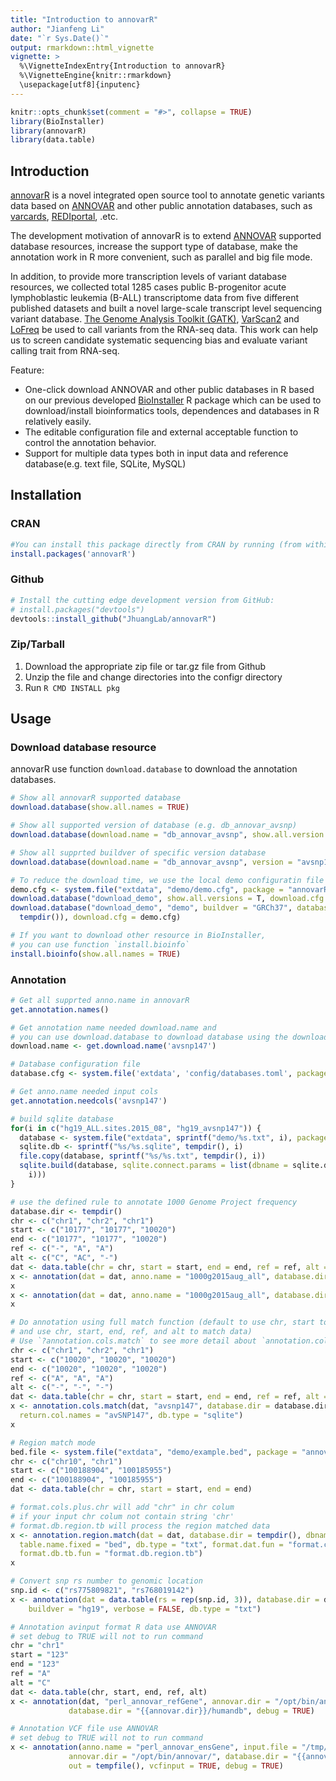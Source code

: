 ```yaml
---
title: "Introduction to annovarR"
author: "Jianfeng Li"
date: "`r Sys.Date()`"
output: rmarkdown::html_vignette
vignette: >
  %\VignetteIndexEntry{Introduction to annovarR}
  %\VignetteEngine{knitr::rmarkdown}
  \usepackage[utf8]{inputenc}
---
```


```r
knitr::opts_chunk$set(comment = "#>", collapse = TRUE)
library(BioInstaller)
library(annovarR)
library(data.table)
```

## Introduction

[annovarR](https://github.com/JhuangLab/annovarR) is a novel integrated open source tool to annotate genetic variants data based on [ANNOVAR](http://annovar.openbioinformatics.org/en/latest/) and other public annotation databases, such as [varcards](http://varcards.biols.ac.cn/), [REDIportal](http://srv00.recas.ba.infn.it/atlas/), .etc. 

The development motivation of annovarR is to extend [ANNOVAR](http://annovar.openbioinformatics.org/en/latest/) supported database resources, increase the support type of database, make the annotation work in R more convenient, such as parallel and big file mode.

In addition, to provide more transcription levels of variant database resources, we collected total 1285 cases public B-progenitor acute lymphoblastic leukemia (B-ALL) transcriptome data from five different published datasets and built a novel large-scale transcript level sequencing variant database. [The Genome Analysis Toolkit (GATK)](https://software.broadinstitute.org/gatk/), [VarScan2](http://massgenomics.org/varscan) and [LoFreq](http://csb5.github.io/lofreq/) be used to call variants from the RNA-seq data. This work can help us to screen candidate systematic sequencing bias and evaluate variant calling trait from RNA-seq.

Feature:

-   One-click download ANNOVAR and other public databases in R based on our previous developed [BioInstaller](https://github.com/JhuangLab/BioInstaller) R package which can be used to download/install bioinformatics tools, dependences and databases in R relatively easily.
-   The editable configuration file and external acceptable function to control the annotation behavior.
-   Support for multiple data types both in input data and reference database(e.g. text file, SQLite, MySQL)

## Installation

### CRAN

``` r
#You can install this package directly from CRAN by running (from within R):
install.packages('annovarR')
```

### Github

``` r
# Install the cutting edge development version from GitHub:
# install.packages("devtools")
devtools::install_github("JhuangLab/annovarR")
```

### Zip/Tarball

1. Download the appropriate zip file or tar.gz file from Github
2. Unzip the file and change directories into the configr directory
3. Run `R CMD INSTALL pkg`

## Usage

### Download database resource

annovarR use function `download.database` to download the annotation databases.

```r
# Show all annovarR supported database
download.database(show.all.names = TRUE)

# Show all supported version of database (e.g. db_annovar_avsnp)
download.database(download.name = "db_annovar_avsnp", show.all.version = TRUE)

# Show all supprted buildver of specific version database
download.database(download.name = "db_annovar_avsnp", version = "avsnp147", show.all.buildvers = TRUE)

# To reduce the download time, we use the local demo configuratin file to download demo file
demo.cfg <- system.file("extdata", "demo/demo.cfg", package = "annovarR")
download.database("download_demo", show.all.versions = T, download.cfg = demo.cfg)
download.database("download_demo", "demo", buildver = "GRCh37", database.dir = sprintf("%s/databases/", 
  tempdir()), download.cfg = demo.cfg)

# If you want to download other resource in BioInstaller,
# you can use function `install.bioinfo`
install.bioinfo(show.all.names = TRUE)

```

### Annotation

```r

# Get all supprted anno.name in annovarR
get.annotation.names()

# Get annotation name needed download.name and 
# you can use download.database to download database using the download.name.
download.name <- get.download.name('avsnp147')

# Database configuration file
database.cfg <- system.file('extdata', 'config/databases.toml', package = "annovarR")

# Get anno.name needed input cols
get.annotation.needcols('avsnp147')

# build sqlite database
for(i in c("hg19_ALL.sites.2015_08", "hg19_avsnp147")) {
  database <- system.file("extdata", sprintf("demo/%s.txt", i), package = "annovarR")
  sqlite.db <- sprintf("%s/%s.sqlite", tempdir(), i)
  file.copy(database, sprintf("%s/%s.txt", tempdir(), i))
  sqlite.build(database, sqlite.connect.params = list(dbname = sqlite.db, table.name = sprintf("%s", 
    i)))
}

# use the defined rule to annotate 1000 Genome Project frequency
database.dir <- tempdir()
chr <- c("chr1", "chr2", "chr1")
start <- c("10177", "10177", "10020")
end <- c("10177", "10177", "10020")
ref <- c("-", "A", "A")
alt <- c("C", "AC", "-")
dat <- data.table(chr = chr, start = start, end = end, ref = ref, alt = alt)
x <- annotation(dat = dat, anno.name = "1000g2015aug_all", database.dir = database.dir, db.type = "txt")
x
x <- annotation(dat = dat, anno.name = "1000g2015aug_all", database.dir = database.dir, db.type = "sqlite")
x

# Do annotation using full match function (default to use chr, start to select data 
# and use chr, start, end, ref, and alt to match data)
# Use `?annotation.cols.match` to see more detail about `annotation.cols.match`
chr <- c("chr1", "chr2", "chr1")
start <- c("10020", "10020", "10020")
end <- c("10020", "10020", "10020")
ref <- c("A", "A", "A")
alt <- c("-", "-", "-")
dat <- data.table(chr = chr, start = start, end = end, ref = ref, alt = alt)
x <- annotation.cols.match(dat, "avsnp147", database.dir = database.dir, 
  return.col.names = "avSNP147", db.type = "sqlite")
x

# Region match mode
bed.file <- system.file("extdata", "demo/example.bed", package = "annovarR")
chr <- c("chr10", "chr1")
start <- c("100188904", "100185955")
end <- c("100188904", "100185955")
dat <- data.table(chr = chr, start = start, end = end)

# format.cols.plus.chr will add "chr" in chr colum 
# if your input chr colum not contain string 'chr'
# format.db.region.tb will process the region matched data
x <- annotation.region.match(dat = dat, database.dir = tempdir(), dbname.fixed = bed.file, 
  table.name.fixed = "bed", db.type = "txt", format.dat.fun = "format.cols.plus.chr", 
  format.db.tb.fun = "format.db.region.tb")
x

# Convert snp rs number to genomic location
snp.id <- c("rs775809821", "rs768019142")
x <- annotation(dat = data.table(rs = rep(snp.id, 3)), database.dir = database.dir, anno.name = "rs2pos147", 
    buildver = "hg19", verbose = FALSE, db.type = "txt")

# Annotation avinput format R data use ANNOVAR
# set debug to TRUE will not to run command
chr = "chr1"
start = "123"
end = "123"
ref = "A"
alt = "C"
dat <- data.table(chr, start, end, ref, alt)
x <- annotation(dat, "perl_annovar_refGene", annovar.dir = "/opt/bin/annovar", 
             database.dir = "{{annovar.dir}}/humandb", debug = TRUE)

# Annotation VCF file use ANNOVAR
# set debug to TRUE will not to run command
x <- annotation(anno.name = "perl_annovar_ensGene", input.file = "/tmp/test.vcf",
             annovar.dir = "/opt/bin/annovar/", database.dir = "{{annovar.dir}}/humandb", 
             out = tempfile(), vcfinput = TRUE, debug = TRUE)
```
